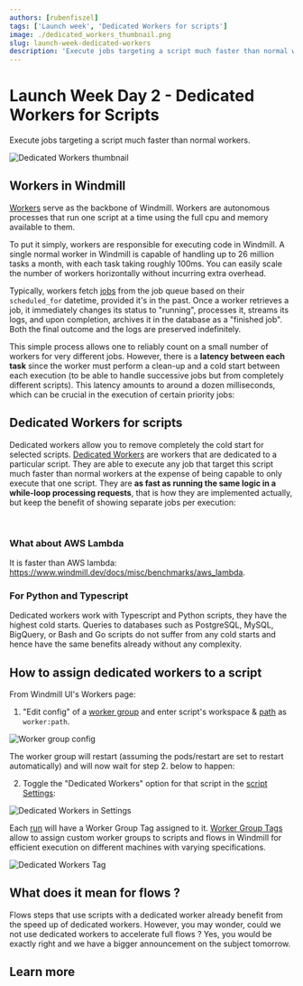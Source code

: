 ```yaml
---
authors: [rubenfiszel]
tags: ['Launch week', 'Dedicated Workers for scripts']
image: ./dedicated_workers_thumbnail.png
slug: launch-week-dedicated-workers
description: 'Execute jobs targeting a script much faster than normal workers.'
---
```



# Launch Week Day 2 - Dedicated Workers for Scripts

Execute jobs targeting a script much faster than normal workers.

![Dedicated Workers thumbnail](./dedicated_workers_thumbnail.png.webp 'Dedicated Workers thumbnail')

## Workers in Windmill

[Workers](/docs/core_concepts/worker_groups) serve as the backbone of Windmill. Workers are autonomous processes that run one script at a time using the full cpu and memory available to them.

To put it simply, workers are responsible for executing code in Windmill. A single normal worker in Windmill is capable of handling up to 26 million tasks a month, with each task taking roughly 100ms. You can easily scale the number of workers horizontally without incurring extra overhead.

Typically, workers fetch [jobs](/docs/core_concepts/jobs) from the job queue based on their `scheduled_for` datetime, provided it's in the past. Once a worker retrieves a job, it immediately changes its status to "running", processes it, streams its logs, and upon completion, archives it in the database as a "finished job". Both the final outcome and the logs are preserved indefinitely.

This simple process allows one to reliably count on a small number of workers for very different jobs.
However, there is a **latency between each task** since the worker must perform a clean-up and a cold start between each execution (to be able to handle successive jobs but from completely different scripts).
This latency amounts to around a dozen milliseconds, which can be crucial in the execution of certain priority jobs:

<div className="generic-workers-image" />

## Dedicated Workers for scripts

Dedicated workers allow you to remove completely the cold start for selected scripts.
[Dedicated Workers](/docs/core_concepts/dedicated_workers) are workers that are dedicated to a particular script.
They are able to execute any job that target this script much faster than normal workers at the expense of being capable to only execute that one script.
They are **as fast as running the same logic in a while-loop processing requests**, that is how they are implemented actually, but keep the benefit of showing separate jobs per execution:

<div className="dedicated-workers-image" />

<br />

### What about AWS Lambda

It is faster than AWS lambda: https://www.windmill.dev/docs/misc/benchmarks/aws_lambda.

### For Python and Typescript

Dedicated workers work with Typescript and Python scripts, they have the highest cold starts. Queries to databases such as PostgreSQL, MySQL, BigQuery, or Bash and Go scripts do not suffer from any cold starts and hence have the same benefits already without any complexity.

## How to assign dedicated workers to a script

From Windmill UI's Workers page:

1. "Edit config" of a [worker group](/docs/core_concepts/worker_groups) and enter script's workspace & [path](/docs/script_editor/settings#path) as `worker:path`.

![Worker group config](../../docs/core_concepts/25_dedicated_workers/worker_group_config.png.webp)

The worker group will restart (assuming the pods/restart are set to restart automatically) and will now wait for step 2. below to happen:

2. Toggle the "Dedicated Workers" option for that script in the [script Settings](/docs/script_editor/settings):

![Dedicated Workers in Settings](../../docs/core_concepts/25_dedicated_workers/dedicated_workers.png.webp 'Dedicated Workers in Settings')

Each [run](/docs/core_concepts/monitor_past_and_future_runs) will have a Worker Group Tag assigned to it. [Worker Group Tags](/docs/core_concepts/worker_groups) allow to assign custom worker groups to scripts and flows in Windmill for efficient execution on different machines with varying specifications.

![Dedicated Workers Tag](../../docs/core_concepts/25_dedicated_workers/dedicated_worker_tag.png.webp 'Dedicated Workers Tag')

## What does it mean for flows ?

Flows steps that use scripts with a dedicated worker already benefit from the speed up of dedicated workers. However, you may wonder, could we not use dedicated workers to accelerate full flows ? Yes, you would be exactly right and we have a bigger announcement on the subject tomorrow.

## Learn more

<div className="grid grid-cols-2 gap-6 mb-4">
	<DocCard
		title="Dedicated Workers / High Throughput"
		description="Dedicated Workers are workers that are dedicated to a particular script."
		href="/docs/core_concepts/dedicated_workers"
	/>
	<DocCard
		title="Workers and Worker Groups"
		description="Worker Groups allow users to run scripts and flows on different machines with varying specifications."
		href="/docs/core_concepts/worker_groups"
	/>
	<DocCard
		title="Worker Groups Management UI"
		description="On Enterpris Edition, worker groups can be managed through Windmill UI."
		href="/docs/misc/worker_group_management_ui"
	/>
	<DocCard
		title="Init Scripts"
		description="Init Scripts are executed at the beginning when the worker starts."
		href="/docs/advanced/preinstall_binaries#init-scripts"
	/>
</div>
